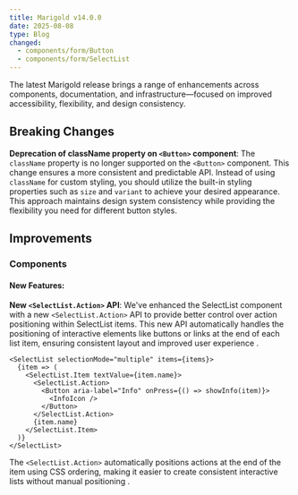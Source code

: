 ```yaml
---
title: Marigold v14.0.0
date: 2025-08-08
type: Blog
changed:
  - components/form/Button
  - components/form/SelectList
---
```


The latest Marigold release brings a range of enhancements across components, documentation, and infrastructure—focused on improved accessibility, flexibility, and design consistency.

## Breaking Changes

**Deprecation of className property on `<Button>` component**: The `className` property is no longer supported on the `<Button>` component. This change ensures a more consistent and predictable API. Instead of using `className` for custom styling, you should utilize the built-in styling properties such as `size` and `variant` to achieve your desired appearance. This approach maintains design system consistency while providing the flexibility you need for different button styles.

## Improvements

### Components

#### New Features:

**New `<SelectList.Action>` API**: We've enhanced the SelectList component with a new `<SelectList.Action>` API to provide better control over action positioning within SelectList items. This new API automatically handles the positioning of interactive elements like buttons or links at the end of each list item, ensuring consistent layout and improved user experience .

```tsx
<SelectList selectionMode="multiple" items={items}>
  {item => (
    <SelectList.Item textValue={item.name}>
      <SelectList.Action>
        <Button aria-label="Info" onPress={() => showInfo(item)}>
          <InfoIcon />
        </Button>
      </SelectList.Action>
      {item.name}
    </SelectList.Item>
  )}
</SelectList>
```

The `<SelectList.Action>` automatically positions actions at the end of the item using CSS ordering, making it easier to create consistent interactive lists without manual positioning .
